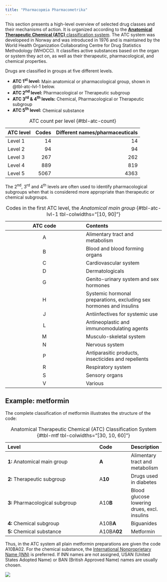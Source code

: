 ```yaml
---
title: "Pharmacopœia Pharmacometrika"
---
```


This section presents a high-level overview of selected drug classes and their mechanisms of action.
It is organized according to the [**Anatomical Therapeutic Chemical (ATC)** classification system](https://atcddd.fhi.no/atc_ddd_index/).
The ATC system was developeed in Norway and was introduced in 1976 and is maintained by the World Health Organization Collaborating Centre for Drug Statistics Methodology (WHOCC).
It classifies active substances based on the organ or system they act on, as well as their therapeutic, pharmacological, and chemical properties.

Drugs are classified in groups at five different levels.

* **ATC 1^st^ level:** Main anatomical or pharmacological group, shown in @tbl-atc-lvl-1 below.
* **ATC 2^nd^ level:** Pharmacological or Therapeutic subgroup
* **ATC 3^rd^ & 4^th^ levels:** Chemical, Pharmacological or Therapeutic subgroup
* **ATC 5^th^ level:** Chemical substance

| ATC level | Codes | Different names/pharmaceuticals |
| :--- | ---: | ---: |
| Level 1 | 14 | 14 |
| Level 2 | 94 | 94 |
| Level 3 | 267 | 262 |
| Level 4 | 889 | 819 |
| Level 5 | 5067 | 4363 |

: ATC count per level {#tbl-atc-count}

The 2^nd^, 3^rd^ and 4^th^ levels are often used to identify pharmacological subgroups when that is considered more appropriate than therapeutic or chemical subgroups.

| ATC code | Contents |
| :------: | :------- |
| A | Alimentary tract and metabolism |
| B | Blood and blood forming organs |
| C | Cardiovascular system |
| D | Dermatologicals |
| G | Genito-urinary system and sex hormones |
| H | Systemic hormonal preparations, excluding sex hormones and insulins |
| J | Antiinfectives for systemic use |
| L | Antineoplastic and immunomodulating agents |
| M | Musculo-skeletal system |
| N | Nervous system |
| P | Antiparasitic products, insecticides and repellents |
| R | Respiratory system |
| S | Sensory organs |
| V | Various |

: Codes in the first ATC level, the *Anatomical main group* {#tbl-atc-lvl-1 tbl-colwidths="[10, 90]"}

## Example: metformin

The complete classification of metformin illustrates the structure of the code:

| Level                           | Code        | Description |
| :------------------------------ | :---------- | :---------- |
| **1:** Anatomical main group    | **A**       | Alimentary tract and metabolism |
| **2:** Therapeutic subgroup     | A**10**     | Drugs used in diabetes |
| **3:** Pharmacological subgroup | A10**B**    | Blood glucose lowering drues, excl. insulins |
| **4:** Chemical subgroup        | A10B**A**   | Biguanides |
| **5:** Chemical substance       | A10BA**02** | Metformin |

: Anatomical Therapeutic Chemical (ATC) Classification System {#tbl-mtf tbl-colwidths="[30, 10, 60]"}

Thus, in the ATC system all plain metformin preparations are given the code A10BA02.
For the chemical substance, the [International Nonproprietary Name (INN)](https://www.who.int/teams/health-product-and-policy-standards/inn) is preferred.
If INN names are not assigned, USAN (United States Adopted Name) or BAN (British Approved Name) names are usually chosen.

![](images/index_pharmacopeia.png)
